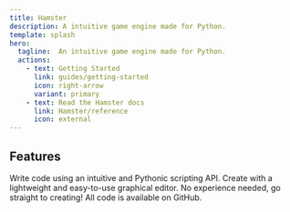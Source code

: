 ```yaml
---
title: Hamster 
description: A intuitive game engine made for Python.
template: splash
hero:
  tagline:  An intuitive game engine made for Python. 
  actions:
    - text: Getting Started
      link: guides/getting-started
      icon: right-arrow
      variant: primary
    - text: Read the Hamster docs 
      link: Hamster/reference
      icon: external
---
```



##  Features 

<CardGrid stagger>
	<Card title="Code in Python" icon="pencil">
		Write code using an intuitive and Pythonic scripting API.
	</Card>
	<Card title="Graphical Editor" icon="puzzle">
    Create with a lightweight and easy-to-use graphical editor.
	</Card>
	<Card title="Easy to Start" icon="rocket">
    No experience needed, go straight to creating!
	</Card>
	<Card title="Open Source" icon="github">
    All code is available on GitHub.
	</Card>
</CardGrid>

